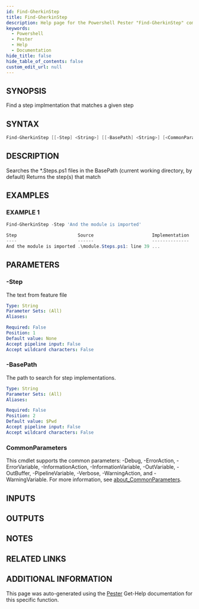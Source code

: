 ```yaml
---
id: Find-GherkinStep
title: Find-GherkinStep
description: Help page for the Powershell Pester "Find-GherkinStep" command
keywords:
  - Powershell
  - Pester
  - Help
  - Documentation
hide_title: false
hide_table_of_contents: false
custom_edit_url: null
---
```


## SYNOPSIS

Find a step implmentation that matches a given step

## SYNTAX

```powershell
Find-GherkinStep [[-Step] <String>] [[-BasePath] <String>] [<CommonParameters>]
```

## DESCRIPTION

Searches the *.Steps.ps1 files in the BasePath (current working directory, by default)
Returns the step(s) that match

## EXAMPLES

### EXAMPLE 1

```powershell
Find-GherkinStep -Step 'And the module is imported'

Step                       Source                      Implementation
----                       ------                      --------------
And the module is imported .\module.Steps.ps1: line 39 ...
```

## PARAMETERS

### -Step

The text from feature file

```yaml
Type: String
Parameter Sets: (All)
Aliases:

Required: False
Position: 1
Default value: None
Accept pipeline input: False
Accept wildcard characters: False
```

### -BasePath

The path to search for step implementations.

```yaml
Type: String
Parameter Sets: (All)
Aliases:

Required: False
Position: 2
Default value: $Pwd
Accept pipeline input: False
Accept wildcard characters: False
```

### CommonParameters

This cmdlet supports the common parameters: -Debug, -ErrorAction, -ErrorVariable, -InformationAction, -InformationVariable, -OutVariable, -OutBuffer, -PipelineVariable, -Verbose, -WarningAction, and -WarningVariable. For more information, see [about_CommonParameters](http://go.microsoft.com/fwlink/?LinkID=113216).

## INPUTS

## OUTPUTS

## NOTES

## RELATED LINKS

## ADDITIONAL INFORMATION

This page was auto-generated using the [Pester](https://github.com/pester/pester) Get-Help documentation for this specific function.

